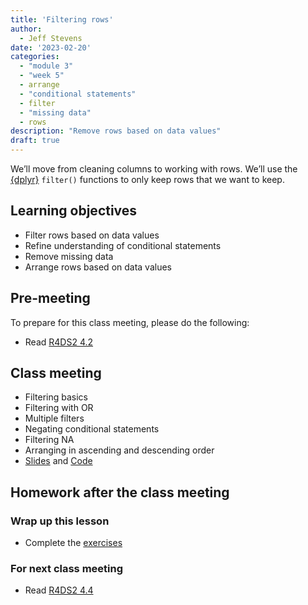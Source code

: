 ```yaml
---
title: 'Filtering rows'
author:
  - Jeff Stevens
date: '2023-02-20'
categories: 
  - "module 3"
  - "week 5"
  - arrange
  - "conditional statements"
  - filter
  - "missing data"
  - rows
description: "Remove rows based on data values"
draft: true
---
```


We'll move from cleaning columns to working with rows. We'll use the [{dplyr}](https://dplyr.tidyverse.org) `filter()` functions to only keep rows that we want to keep.

## Learning objectives

* Filter rows based on data values
* Refine understanding of conditional statements
* Remove missing data
* Arrange rows based on data values

## Pre-meeting

To prepare for this class meeting, please do the following:

* Read [R4DS2 4.2](https://r4ds.hadley.nz/data-transform.html#filter){target='_blank'}

## Class meeting

* Filtering basics
* Filtering with OR
* Multiple filters
* Negating conditional statements
* Filtering NA
* Arranging in ascending and descending order
* [Slides](../../slides/13_filtering.qmd){target="_blank"} and [Code](../../code/13_filtering.html){target="_blank"}

## Homework after the class meeting
### Wrap up this lesson

* Complete the [exercises](https://jeffreyrstevens.shinyapps.io/dpavir2023_13_filtering/){target='_blank'}

### For next class meeting

* Read [R4DS2 4.4](https://r4ds.hadley.nz/data-transform.html#groups){target='_blank'}
